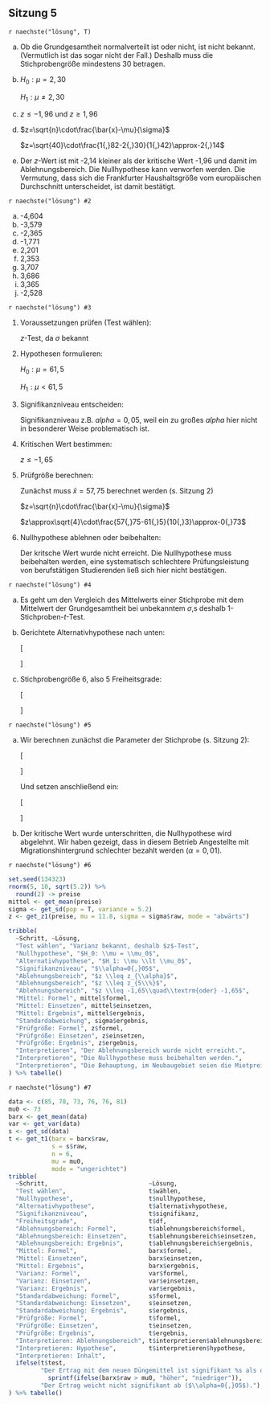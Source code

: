 ## Sitzung 5 {-}

`r naechste("lösung", T)`

a) Ob die Grundgesamtheit normalverteilt ist oder nicht, ist nicht bekannt. (Vermutlich ist das sogar nicht der Fall.) Deshalb muss die Stichprobengröße mindestens 30 betragen.

b) $H_0 : \mu = 2{,}30$

    $H_1 : \mu \neq 2{,}30$

c) $z \leq -1{,}96$ und $z \geq 1{,}96$

d) $z=\sqrt{n}\cdot\frac{\bar{x}-\mu}{\sigma}$

    $z=\sqrt{40}\cdot\frac{1{,}82-2{,}30}{1{,}42}\approx-2{,}14$

e) Der $z$-Wert ist mit -2,14 kleiner als der kritische Wert -1,96 und damit im Ablehnungsbereich. Die Nullhypothese kann verworfen werden. Die Vermutung, dass sich die Frankfurter Haushaltsgröße vom europäischen Durchschnitt unterscheidet, ist damit bestätigt.

`r naechste("lösung") #2`

a)  -4,604 
a)  -3,579 
a)  -2,365 
a)  -1,771 
a)  2,201 
a)  2,353 
a)  3,707 
a)  3,686 
a)  3,365 
a)  -2,528 

`r naechste("lösung") #3`

1. Voraussetzungen prüfen (Test wählen):

    $z$-Test, da $\sigma$ bekannt

2. Hypothesen formulieren:

    $H_0 : \mu = 61{,}5$

    $H_1 : \mu < 61{,}5$

3. Signifikanzniveau entscheiden:

    Signifikanzniveau z.B. $alpha=0,05$, weil ein zu großes $alpha$ hier nicht in besonderer Weise problematisch ist.

4. Kritischen Wert bestimmen:

    $z \leq -1{,}65$

5. Prüfgröße berechnen:

    Zunächst muss $\bar{x} = 57{,}75$ berechnet werden (s. Sitzung 2)

    $z=\sqrt{n}\cdot\frac{\bar{x}-\mu}{\sigma}$

    $z\approx\sqrt{4}\cdot\frac{57{,}75-61{,}5}{10{,}3}\approx-0{,}73$

6. Nullhypothese ablehnen oder beibehalten:

    Der kritsche Wert wurde nicht erreicht. Die Nullhypothese muss beibehalten werden, eine systematisch schlechtere Prüfungsleistung von berufstätigen Studierenden ließ sich hier nicht bestätigen.

`r naechste("lösung") #4`

a) Es geht um den Vergleich des Mittelwerts einer Stichprobe mit dem Mittelwert der Grundgesamtheit bei unbekanntem $\sigma$,s deshalb 1-Stichproben-$t$-Test.

b) Gerichtete Alternativhypothese nach unten:

    \[\begin{aligned}
    H_0: \mu=3042,43\\
    H_1: \mu < 3042,43
    \end{aligned}\] 

c) Stichprobengröße 6, also 5 Freiheitsgrade:

    \[\begin{aligned}
    t &\leq t_{5;1\%}\\
    t &\leq -3,365
    \end{aligned}\] 

`r naechste("lösung") #5`

a) Wir berechnen zunächst die Parameter der Stichprobe (s. Sitzung 2):

    \[\begin{aligned}
    \bar{x}&\approx2964,50\\
    s&\approx 51,93
    \end{aligned}\] 

    Und setzen anschließend ein:

    \[\begin{aligned}
    t &= \sqrt{n}\cdot\frac{\bar{x}-\mu_0}{s}\\[5pt]
    &=\sqrt{6}\cdot\frac{2964,50-3042,43}{51,93}\\
    &\approx-3,676
    \end{aligned}\]

b) Der kritische Wert wurde unterschritten, die Nullhypothese wird abgelehnt. Wir haben gezeigt, dass in diesem Betrieb Angestellte mit Migrationshintergrund schlechter bezahlt werden ($\alpha=0,01$).

`r naechste("lösung") #6`

```r
set.seed(134323)
rnorm(5, 10, sqrt(5.2)) %>%
  round(2) -> preise
mittel <- get_mean(preise)
sigma <- get_sd(pop = T, variance = 5.2)
z <- get_z1(preise, mu = 11.8, sigma = sigma$raw, mode = "abwärts")

tribble(
  ~Schritt, ~Lösung,
  "Test wählen", "Varianz bekannt, deshalb $z$-Test",
  "Nullhypothese", "$H_0: \\mu = \\mu_0$",
  "Alternativhypothese", "$H_1: \\mu \\lt \\mu_0$",
  "Signifikanzniveau", "$\\alpha=0{,}05$",
  "Ablehnungsbereich", "$z \\leq z_{\\alpha}$",
  "Ablehnungsbereich", "$z \\leq z_{5\\%}$",
  "Ablehnungsbereich", "$z \\leq -1,65\\quad\\textrm{oder} -1,65$",
  "Mittel: Formel", mittel$formel,
  "Mittel: Einsetzen", mittel$einsetzen,
  "Mittel: Ergebnis", mittel$ergebnis,
  "Standardabweichung", sigma$ergebnis,
  "Prüfgröße: Formel", z$formel,
  "Prüfgröße: Einsetzen", z$einsetzen,
  "Prüfgröße: Ergebnis", z$ergebnis,
  "Interpretieren", "Der Ablehnungsbereich wurde nicht erreicht.",
  "Interpretieren", "Die Nullhypothese muss beibehalten werden.",
  "Interpretieren", "Die Behauptung, im Neubaugebiet seien die Mietpreise günstiger, konnte nicht bestätigt werden.",
) %>% tabelle()
```
`r naechste("lösung") #7`

```r
data <- c(85, 78, 73, 76, 76, 81)
mu0 <- 73
barx <- get_mean(data)
var <- get_var(data)
s <- get_sd(data)
t <- get_t1(barx = barx$raw,
            s = s$raw,
            n = 6,
            mu = mu0,
            mode = "ungerichtet")
tribble(
  ~Schritt,                            ~Lösung,
  "Test wählen",                       t$wählen,
  "Nullhypothese",                     t$nullhypothese,
  "Alternativhypothese",               t$alternativhypothese,
  "Signifikanzniveau",                 t$signifikanz,
  "Freiheitsgrade",                    t$df,
  "Ablehnungsbereich: Formel",         t$ablehnungsbereich$formel,
  "Ablehnungsbereich: Einsetzen",      t$ablehnungsbereich$einsetzen,
  "Ablehnungsbereich: Ergebnis",       t$ablehnungsbereich$ergebnis,
  "Mittel: Formel",                    barx$formel,
  "Mittel: Einsetzen",                 barx$einsetzen,
  "Mittel: Ergebnis",                  barx$ergebnis,
  "Varianz: Formel",                   var$formel,
  "Varianz: Einsetzen",                var$einsetzen,
  "Varianz: Ergebnis",                 var$ergebnis,
  "Standardabweichung: Formel",        s$formel,
  "Standardabweichung: Einsetzen",     s$einsetzen,
  "Standardabweichung: Ergebnis",      s$ergebnis,
  "Prüfgröße: Formel",                 t$formel,
  "Prüfgröße: Einsetzen",              t$einsetzen,
  "Prüfgröße: Ergebnis",               t$ergebnis,
  "Interpretieren: Ablehnungsbereich", t$interpretieren$ablehnungsbereich,
  "Interpretieren: Hypothese",         t$interpretieren$hypothese,
  "Interpretieren: Inhalt",
  ifelse(t$test,
         "Der Ertrag mit dem neuen Düngemittel ist signifikant %s als ohne ($\\alpha=0{,}05$)." %>%
           sprintf(ifelse(barx$raw > mu0, "höher", "niedriger")),
         "Der Ertrag weicht nicht signifikant ab ($\\alpha=0{,}05$)."),
) %>% tabelle()
```
